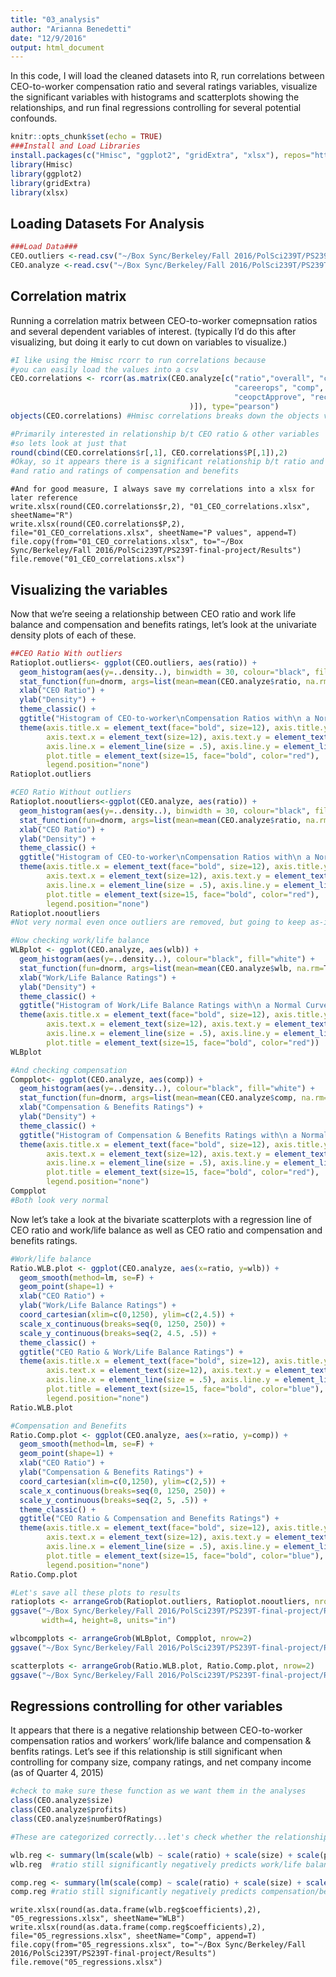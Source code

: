 ```yaml
---
title: "03_analysis"
author: "Arianna Benedetti"
date: "12/9/2016"
output: html_document
---
```


In this code, I will load the cleaned datasets into R, run correlations between CEO-to-worker compensation ratio and several ratings variables, visualize the significant variables with histograms and scatterplots showing the relationships, and run final regressions controlling for several potential confounds.

```r
knitr::opts_chunk$set(echo = TRUE)
###Install and Load Libraries
install.packages(c("Hmisc", "ggplot2", "gridExtra", "xlsx"), repos="http://cran.rstudio.com/")
library(Hmisc)
library(ggplot2)
library(gridExtra)
library(xlsx)
```

## Loading Datasets For Analysis

```r

###Load Data###
CEO.outliers <-read.csv("~/Box Sync/Berkeley/Fall 2016/PolSci239T/PS239T-final-project/Data/03_CEO_outliers.csv", header=T) #Load outlier data for graphing
CEO.analyze <-read.csv("~/Box Sync/Berkeley/Fall 2016/PolSci239T/PS239T-final-project/Data/04_CEO_analyze.csv", header=T) #Load Analysis Data

```

## Correlation matrix

Running a correlation matrix between CEO-to-worker comepnsation ratios and several dependent variables of interest. (typically I'd do this after visualizing, but doing it early to cut down on variables to visualize.)

```r

#I like using the Hmisc rcorr to run correlations because 
#you can easily load the values into a csv
CEO.correlations <- rcorr(as.matrix(CEO.analyze[c("ratio","overall", "culturevalues", "wlb",
                                                  "careerops", "comp", "srleadership",
                                                  "ceopctApprove", "rectofriend"
                                        )]), type="pearson")
objects(CEO.correlations) #Hmisc correlations breaks down the objects very nicely

#Primarily interested in relationship b/t CEO ratio & other variables
#so lets look at just that
round(cbind(CEO.correlations$r[,1], CEO.correlations$P[,1]),2)
#Okay, so it appears there is a significant relationship b/t ratio and ratings of work/life balance
#and ratio and ratings of compensation and benefits
```

```save
#And for good measure, I always save my correlations into a xlsx for later reference
write.xlsx(round(CEO.correlations$r,2), "01_CEO_correlations.xlsx", sheetName="R")
write.xlsx(round(CEO.correlations$P,2), file="01_CEO_correlations.xlsx", sheetName="P values", append=T)
file.copy(from="01_CEO_correlations.xlsx", to="~/Box Sync/Berkeley/Fall 2016/PolSci239T/PS239T-final-project/Results")
file.remove("01_CEO_correlations.xlsx")
```

## Visualizing the variables

Now that we're seeing a relationship between CEO ratio and work life balance and compensation and benefits ratings, let's look at the univariate density plots of each of these.

```r
##CEO Ratio With outliers
Ratioplot.outliers<- ggplot(CEO.outliers, aes(ratio)) +
  geom_histogram(aes(y=..density..), binwidth = 30, colour="black", fill="white") + 
  stat_function(fun=dnorm, args=list(mean=mean(CEO.analyze$ratio, na.rm=T), sd=sd(CEO.analyze$ratio, na.rm=T))) +
  xlab("CEO Ratio") +
  ylab("Density") +
  theme_classic() +
  ggtitle("Histogram of CEO-to-worker\nCompensation Ratios with\n a Normal Curve (And Outliers)") +
  theme(axis.title.x = element_text(face="bold", size=12), axis.title.y = element_text(face="bold",size=12),
        axis.text.x = element_text(size=12), axis.text.y = element_text(size=12),
        axis.line.x = element_line(size = .5), axis.line.y = element_line(size = .5),
        plot.title = element_text(size=15, face="bold", color="red"),
        legend.position="none")
Ratioplot.outliers

#CEO Ratio Without outliers
Ratioplot.nooutliers<-ggplot(CEO.analyze, aes(ratio)) +
  geom_histogram(aes(y=..density..), binwidth = 30, colour="black", fill="white") + 
  stat_function(fun=dnorm, args=list(mean=mean(CEO.analyze$ratio, na.rm=T), sd=sd(CEO.analyze$ratio, na.rm=T))) +
  xlab("CEO Ratio") +
  ylab("Density") +
  theme_classic() +
  ggtitle("Histogram of CEO-to-worker\nCompensation Ratios with\n a Normal Curve") +
  theme(axis.title.x = element_text(face="bold", size=12), axis.title.y = element_text(face="bold",size=12),
        axis.text.x = element_text(size=12), axis.text.y = element_text(size=12),
        axis.line.x = element_line(size = .5), axis.line.y = element_line(size = .5),
        plot.title = element_text(size=15, face="bold", color="red"),
        legend.position="none")
Ratioplot.nooutliers
#Not very normal even once outliers are removed, but going to keep as-is instead of log-transform for analyses (same results either way, I've checked)

#Now checking work/life balance
WLBplot <- ggplot(CEO.analyze, aes(wlb)) +
  geom_histogram(aes(y=..density..), colour="black", fill="white") + 
  stat_function(fun=dnorm, args=list(mean=mean(CEO.analyze$wlb, na.rm=T), sd=sd(CEO.analyze$wlb, na.rm=T))) +
  xlab("Work/Life Balance Ratings") +
  ylab("Density") +
  theme_classic() +
  ggtitle("Histogram of Work/Life Balance Ratings with\n a Normal Curve") +
  theme(axis.title.x = element_text(face="bold", size=12), axis.title.y = element_text(face="bold",size=12),
        axis.text.x = element_text(size=12), axis.text.y = element_text(size=12),
        axis.line.x = element_line(size = .5), axis.line.y = element_line(size = .5),
        plot.title = element_text(size=15, face="bold", color="red"))
WLBplot

#And checking compensation
Compplot<- ggplot(CEO.analyze, aes(comp)) +
  geom_histogram(aes(y=..density..), colour="black", fill="white") + 
  stat_function(fun=dnorm, args=list(mean=mean(CEO.analyze$comp, na.rm=T), sd=sd(CEO.analyze$comp, na.rm=T))) +
  xlab("Compensation & Benefits Ratings") +
  ylab("Density") +
  theme_classic() +
  ggtitle("Histogram of Compensation & Benefits Ratings with\n a Normal Curve") +
  theme(axis.title.x = element_text(face="bold", size=12), axis.title.y = element_text(face="bold",size=12),
        axis.text.x = element_text(size=12), axis.text.y = element_text(size=12),
        axis.line.x = element_line(size = .5), axis.line.y = element_line(size = .5),
        plot.title = element_text(size=15, face="bold", color="red"),
        legend.position="none")
Compplot
#Both look very normal
```

Now let's take a look at the bivariate scatterplots with a regression line of CEO ratio and work/life balance as well as CEO ratio and compensation and benefits ratings.

```r

#Work/life balance
Ratio.WLB.plot <- ggplot(CEO.analyze, aes(x=ratio, y=wlb)) +
  geom_smooth(method=lm, se=F) + 
  geom_point(shape=1) +
  xlab("CEO Ratio") +
  ylab("Work/Life Balance Ratings") +
  coord_cartesian(xlim=c(0,1250), ylim=c(2,4.5)) +
  scale_x_continuous(breaks=seq(0, 1250, 250)) +
  scale_y_continuous(breaks=seq(2, 4.5, .5)) +
  theme_classic() +
  ggtitle("CEO Ratio & Work/Life Balance Ratings") +
  theme(axis.title.x = element_text(face="bold", size=12), axis.title.y = element_text(face="bold",size=12),
        axis.text.x = element_text(size=12), axis.text.y = element_text(size=12),
        axis.line.x = element_line(size = .5), axis.line.y = element_line(size = .5),
        plot.title = element_text(size=15, face="bold", color="blue"),
        legend.position="none")
Ratio.WLB.plot

#Compensation and Benefits
Ratio.Comp.plot <- ggplot(CEO.analyze, aes(x=ratio, y=comp)) +
  geom_smooth(method=lm, se=F) + 
  geom_point(shape=1) +
  xlab("CEO Ratio") +
  ylab("Compensation & Benefits Ratings") +
  coord_cartesian(xlim=c(0,1250), ylim=c(2,5)) +
  scale_x_continuous(breaks=seq(0, 1250, 250)) +
  scale_y_continuous(breaks=seq(2, 5, .5)) +
  theme_classic() +
  ggtitle("CEO Ratio & Compensation and Benefits Ratings") +
  theme(axis.title.x = element_text(face="bold", size=12), axis.title.y = element_text(face="bold",size=12),
        axis.text.x = element_text(size=12), axis.text.y = element_text(size=12),
        axis.line.x = element_line(size = .5), axis.line.y = element_line(size = .5),
        plot.title = element_text(size=15, face="bold", color="blue"),
        legend.position="none")
Ratio.Comp.plot
```

```r
#Let's save all these plots to results
ratioplots <- arrangeGrob(Ratioplot.outliers, Ratioplot.nooutliers, nrow=2)
ggsave("~/Box Sync/Berkeley/Fall 2016/PolSci239T/PS239T-final-project/Results/02_ratio-univariate-graphs.pdf", ratioplots, 
       width=4, height=8, units="in")

wlbcompplots <- arrangeGrob(WLBplot, Compplot, nrow=2)
ggsave("~/Box Sync/Berkeley/Fall 2016/PolSci239T/PS239T-final-project/Results/03_wlb-comp-univariate-graphs.pdf", wlbcompplots)

scatterplots <- arrangeGrob(Ratio.WLB.plot, Ratio.Comp.plot, nrow=2)
ggsave("~/Box Sync/Berkeley/Fall 2016/PolSci239T/PS239T-final-project/Results/04_wlb-comp-scatterplot-graphs.pdf", scatterplots)

```
## Regressions controlling for other variables

It appears that there is a negative relationship between CEO-to-worker compensation ratios and workers' work/life balance and compensation & benfits ratings. Let's see if this relationship is still significant when controlling for company size, company ratings, and net company income (as of Quarter 4, 2015)

```r

#check to make sure these function as we want them in the analyses
class(CEO.analyze$size)
class(CEO.analyze$profits)
class(CEO.analyze$numberOfRatings)

#These are categorized correctly...let's check whether the relationships hold controlling for size, profits, and # of ratings

wlb.reg <- summary(lm(scale(wlb) ~ scale(ratio) + scale(size) + scale(profits) + scale(numberOfRatings), data=CEO.analyze))
wlb.reg  #ratio still significantly negatively predicts work/life balance ratings

comp.reg <- summary(lm(scale(comp) ~ scale(ratio) + scale(size) + scale(profits) + scale(numberOfRatings), data=CEO.analyze)) 
comp.reg #ratio still significantly negatively predicts compensation/benefits ratings
```

```save
write.xlsx(round(as.data.frame(wlb.reg$coefficients),2), "05_regressions.xlsx", sheetName="WLB")
write.xlsx(round(as.data.frame(comp.reg$coefficients),2), file="05_regressions.xlsx", sheetName="Comp", append=T)
file.copy(from="05_regressions.xlsx", to="~/Box Sync/Berkeley/Fall 2016/PolSci239T/PS239T-final-project/Results")
file.remove("05_regressions.xlsx")
```

